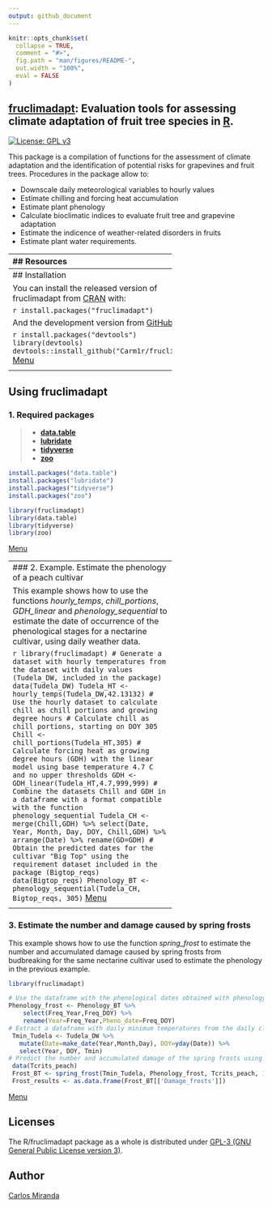 ```yaml
---
output: github_document
---
```


<!-- README.md is generated from README.Rmd. Please edit that file -->

```r
knitr::opts_chunk$set(
  collapse = TRUE,
  comment = "#>",
  fig.path = "man/figures/README-",
  out.width = "100%",
  eval = FALSE
)
```

## [fruclimadapt](https://github.com/Carm1r/fruclimadapt): Evaluation tools for assessing climate adaptation of fruit tree species in [R](https://www.r-project.org).

[![License: GPL v3](https://img.shields.io/badge/License-GPLv3-blue.svg)](https://www.gnu.org/licenses/gpl-3.0)

This package is a compilation of functions for the assessment of climate adaptation and the identification of potential risks for grapevines and fruit trees. Procedures in the package allow to:

* Downscale daily meteorological variables to hourly values
* Estimate chilling and forcing heat accumulation
* Estimate plant phenology
* Calculate bioclimatic indices to evaluate fruit tree and grapevine adaptation
* Estimate the indicence of weather-related disorders in fruits
* Estimate plant water requirements. 

<div id="menu" />

---------------------------------------------
## Resources

* [Installation](#Instal)
* [1. Required packages](#P1)
* [2. Example: Estimate the phenology of a peach cultivar](#P2)
* [3. Example: Estimate the number and damage caused by spring frosts](#P3)

<div id="Instal" />

---------------------------------------------
## Installation

You can install the released version of fruclimadapt from [CRAN](https://CRAN.R-project.org) with:

``` r
install.packages("fruclimadapt")
```

And the development version from [GitHub](https://github.com/) with:

``` r
install.packages("devtools")
library(devtools)
devtools::install_github("Carm1r/fruclimadapt")
```
[Menu](#menu)

<div id="P1" />

---------------------------------------------
## Using fruclimadapt

### 1. Required packages

> * **[data.table](https://CRAN.R-project.org/package=data.table)** 
> * **[lubridate](https://CRAN.R-project.org/package=lubridate)** 
> * **[tidyverse](https://CRAN.R-project.org/package=tidyverse)** 
> * **[zoo](https://CRAN.R-project.org/package=zoo)**

```r
install.packages("data.table")
install.packages("lubridate")
install.packages("tidyverse")
install.packages("zoo")

library(fruclimadapt)
library(data.table)
library(tidyverse)
library(zoo)

```
[Menu](#menu)

<div id="P2" />

---------------------------------------------
### 2. Example. Estimate the phenology of a peach cultivar

This example shows how to use the functions *hourly_temps*, *chill_portions*, *GDH_linear* and *phenology_sequential* to estimate the date of occurrence of the phenological stages for a nectarine cultivar, using daily weather data. 

```r
library(fruclimadapt)
# Generate a dataset with hourly temperatures from the dataset with daily values (Tudela_DW, included in the package)
data(Tudela_DW)
Tudela_HT <- hourly_temps(Tudela_DW,42.13132)
# Use the hourly dataset to calculate chill as chill portions and growing degree hours
# Calculate chill as chill portions, starting on DOY 305
Chill <- chill_portions(Tudela_HT,305)
# Calculate forcing heat as growing degree hours (GDH) with the linear model using base temperature 4.7 C and no upper thresholds
GDH <- GDH_linear(Tudela_HT,4.7,999,999)
# Combine the datasets Chill and GDH in a dataframe with a format compatible with the function phenology_sequential
Tudela_CH <- merge(Chill,GDH) %>%
   select(Date, Year, Month, Day, DOY, Chill,GDH) %>%
   arrange(Date) %>%
   rename(GD=GDH)
# Obtain the predicted dates for the cultivar "Big Top" using the requirement dataset included in the package (Bigtop_reqs)
data(Bigtop_reqs)
Phenology_BT <- phenology_sequential(Tudela_CH, Bigtop_reqs, 305)
```
[Menu](#menu)

<div id="P3" />

---------------------------------------------
### 3. Estimate the number and damage caused by spring frosts

This example shows how to use the function *spring_frost* to estimate the number and accumulated damage caused by spring frosts from budbreaking for the same nectarine cultivar used to estimate the phenology in the previous example. 

```r
library(fruclimadapt)

# Use the dataframe with the phenological dates obtained with phenology_sequential to generate a new one with the format required by the function spring_frost
Phenology_frost <- Phenology_BT %>% 
    select(Freq_Year,Freq_DOY) %>%
    rename(Year=Freq_Year,Pheno_date=Freq_DOY)
# Extract a dataframe with daily minimum temperatures from the daily climate example dataset with the  format required by spring_frost
 Tmin_Tudela <- Tudela_DW %>% 
   mutate(Date=make_date(Year,Month,Day), DOY=yday(Date)) %>%
   select(Year, DOY, Tmin) 
# Predict the number and accumulated damage of the spring frosts using the critical values contained in the example dataset Tcrits_peach and extract the dataframe with the total results for each year
 data(Tcrits_peach)
 Frost_BT <- spring_frost(Tmin_Tudela, Phenology_frost, Tcrits_peach, 181)
 Frost_results <- as.data.frame(Frost_BT[['Damage_frosts']])
```
[Menu](#menu)

## Licenses

The R/fruclimadapt package as a whole is distributed under [GPL-3 (GNU General Public License version 3)](https://www.gnu.org/licenses/gpl-3.0).

## Author

[Carlos Miranda](https://github.com/Carm1r)

